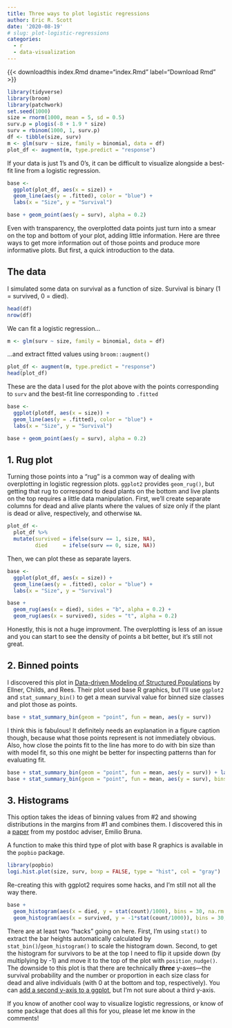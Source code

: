 ```yaml
---
title: Three ways to plot logistic regressions
author: Eric R. Scott
date: '2020-08-19'
# slug: plot-logistic-regressions
categories:
  - r
  - data-visualization
---
```

{{< downloadthis index.Rmd dname="index.Rmd" label="Download Rmd" >}}

```r
library(tidyverse)
library(broom)
library(patchwork)
set.seed(1000)
size = rnorm(1000, mean = 5, sd = 0.5)
surv.p = plogis(-8 + 1.9 * size)
surv = rbinom(1000, 1, surv.p)
df <- tibble(size, surv)
m <- glm(surv ~ size, family = binomial, data = df)
plot_df <- augment(m, type.predict = "response")
```

If your data is just 1's and 0's, it can be difficult to visualize alongside a best-fit line from a logistic regression.

```r
base <-
  ggplot(plot_df, aes(x = size)) +
  geom_line(aes(y = .fitted), color = "blue") +
  labs(x = "Size", y = "Survival")

base + geom_point(aes(y = surv), alpha = 0.2) 
```

Even with transparency, the overplotted data points just turn into a smear on the top and bottom of your plot, adding little information.
Here are three ways to get more information out of those points and produce more informative plots.
But first, a quick introduction to the data.

## The data

I simulated some data on survival as a function of size.
Survival is binary (1 = survived, 0 = died).

```r
head(df)
nrow(df)
```

We can fit a logistic regression...

```r
m <- glm(surv ~ size, family = binomial, data = df)
```

...and extract fitted values using `broom::augment()`

```r
plot_df <- augment(m, type.predict = "response")
head(plot_df)
```

These are the data I used for the plot above with the points corresponding to `surv` and the best-fit line corresponding to `.fitted`

``` r
base <-
  ggplot(plotdf, aes(x = size)) +
  geom_line(aes(y = .fitted), color = "blue") +
  labs(x = "Size", y = "Survival")

base + geom_point(aes(y = surv), alpha = 0.2)
```

## 1. Rug plot

Turning those points into a "rug" is a common way of dealing with overplotting in logistic regression plots.
`ggplot2` provides `geom_rug()`, but getting that rug to correspond to dead plants on the bottom and live plants on the top requires a little data manipulation.
First, we'll create separate columns for dead and alive plants where the values of size only if the plant is dead or alive, respectively, and otherwise `NA`.

```r
plot_df <-
  plot_df %>% 
  mutate(survived = ifelse(surv == 1, size, NA),
         died     = ifelse(surv == 0, size, NA))
```

Then, we can plot these as separate layers.

```r
base <-
  ggplot(plot_df, aes(x = size)) +
  geom_line(aes(y = .fitted), color = "blue") +
  labs(x = "Size", y = "Survival")

base + 
  geom_rug(aes(x = died), sides = "b", alpha = 0.2) +
  geom_rug(aes(x = survived), sides = "t", alpha = 0.2)
```

Honestly, this is not a huge improvment.
The overplotting is less of an issue and you can start to see the density of points a bit better, but it's still not great.

## 2. Binned points

I discovered this plot in [Data-driven Modeling of Structured Populations](https://www.springer.com/gp/book/9783319288918) by Ellner, Childs, and Rees.
Their plot used base R graphics, but I'll use `ggplot2` and `stat_summary_bin()` to get a mean survival value for binned size classes and plot those as points.

```r
base + stat_summary_bin(geom = "point", fun = mean, aes(y = surv))
```

I think this is fabulous!
It definitely needs an explanation in a figure caption though, because what those points represent is not immediately obvious.
Also, how close the points fit to the line has more to do with bin size than with model fit, so this one might be better for inspecting patterns than for evaluating fit.

```r
base + stat_summary_bin(geom = "point", fun = mean, aes(y = surv)) + labs(title = "bins = 30") |
base + stat_summary_bin(geom = "point", fun = mean, aes(y = surv), bins = 60) + labs(title = "bins = 60")
```

## 3. Histograms

This option takes the ideas of binning values from #2 and showing distributions in the margins from #1 and combines them.
I discovered this in a [paper](http://brunalab.org/wp-content/uploads/2012/12/Bruna_etal_2014_Ecology.pdf) from my postdoc adviser, Emilio Bruna.

A function to make this third type of plot with base R graphics is available in the `popbio` package.

```r
library(popbio)
logi.hist.plot(size, surv, boxp = FALSE, type = "hist", col = "gray")
```

Re-creating this with ggplot2 requires some hacks, and I'm still not all the way there.

```r
base +
  geom_histogram(aes(x = died, y = stat(count)/1000), bins = 30, na.rm = TRUE) +
  geom_histogram(aes(x = survived, y = -1*stat(count/1000)), bins = 30, na.rm = TRUE, position = position_nudge(y = 1))
```

There are at least two "hacks" going on here.
First, I'm using `stat()` to extract the bar heights automatically calculated by `stat_bin()`/`geom_histogram()` to scale the histogram down.
Second, to get the histogram for survivors to be at the top I need to flip it upside down (by multiplying by -1) and move it to the top of the plot with `position_nudge()`.
The downside to this plot is that there are technically ***three*** y-axes---the survival probability and the number or proportion in each size class for dead and alive individuals (with 0 at the bottom and top, respectively).
You can [add a second y-axis to a ggplot](https://www.r-graph-gallery.com/line-chart-dual-Y-axis-ggplot2.html), but I'm not sure about a third y-axis.

If you know of another cool way to visualize logistic regressions, or know of some package that does all this for you, please let me know in the comments!
